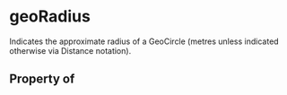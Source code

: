 # geoRadius

Indicates the approximate radius of a GeoCircle (metres unless indicated otherwise via Distance notation).

## Property of



